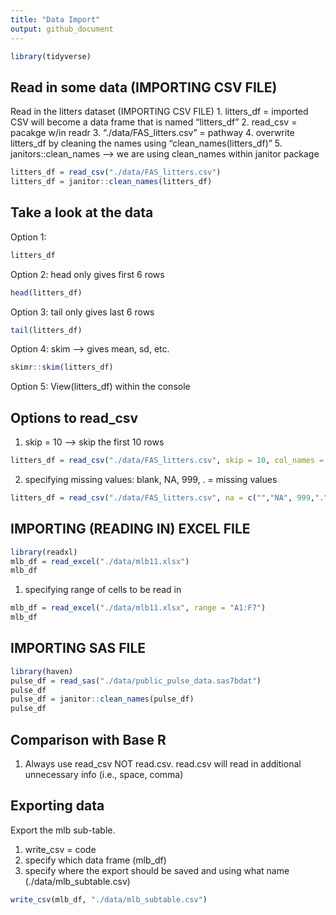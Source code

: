 ```yaml
---
title: "Data Import"
output: github_document
---
```


```r
library(tidyverse)
```

## Read in some data (IMPORTING CSV FILE)

Read in the litters dataset (IMPORTING CSV FILE)
1. litters_df = imported CSV will become a data frame that is named "litters_df"
2. read_csv = pacakge w/in readr
3. "./data/FAS_litters.csv" = pathway
4. overwrite litters_df by cleaning the names using "clean_names(litters_df)"
5. janitors::clean_names --> we are using clean_names within janitor package
```r
litters_df = read_csv("./data/FAS_litters.csv")
litters_df = janitor::clean_names(litters_df)
```

## Take a look at the data

Option 1:
```r
litters_df
```

Option 2: head only gives first 6 rows
```r
head(litters_df)
```

Option 3: tail only gives last 6 rows
```r
tail(litters_df)
```

Option 4: skim --> gives mean, sd, etc.
```r
skimr::skim(litters_df)
```

Option 5: View(litters_df) within the console

## Options to read_csv

1. skip = 10 --> skip the first 10 rows
```r
litters_df = read_csv("./data/FAS_litters.csv", skip = 10, col_names = FALSE)
```

2. specifying missing values: blank, NA, 999, . = missing values
```r
litters_df = read_csv("./data/FAS_litters.csv", na = c("","NA", 999,"."))
```

## IMPORTING (READING IN) EXCEL FILE

```r
library(readxl)
mlb_df = read_excel("./data/mlb11.xlsx")
mlb_df
```

1. specifying range of cells to be read in
```r
mlb_df = read_excel("./data/mlb11.xlsx", range = "A1:F7")
mlb_df
```

## IMPORTING SAS FILE

```r
library(haven)
pulse_df = read_sas("./data/public_pulse_data.sas7bdat")
pulse_df
pulse_df = janitor::clean_names(pulse_df)
pulse_df
```

## Comparison with Base R

1. Always use read_csv NOT read.csv. read.csv will read in additional unnecessary info (i.e., space, comma)

## Exporting data

Export the mlb sub-table.

1. write_csv = code
2. specify which data frame (mlb_df)
3. specify where the export should be saved and using what name (./data/mlb_subtable.csv)

```r
write_csv(mlb_df, "./data/mlb_subtable.csv")
```

